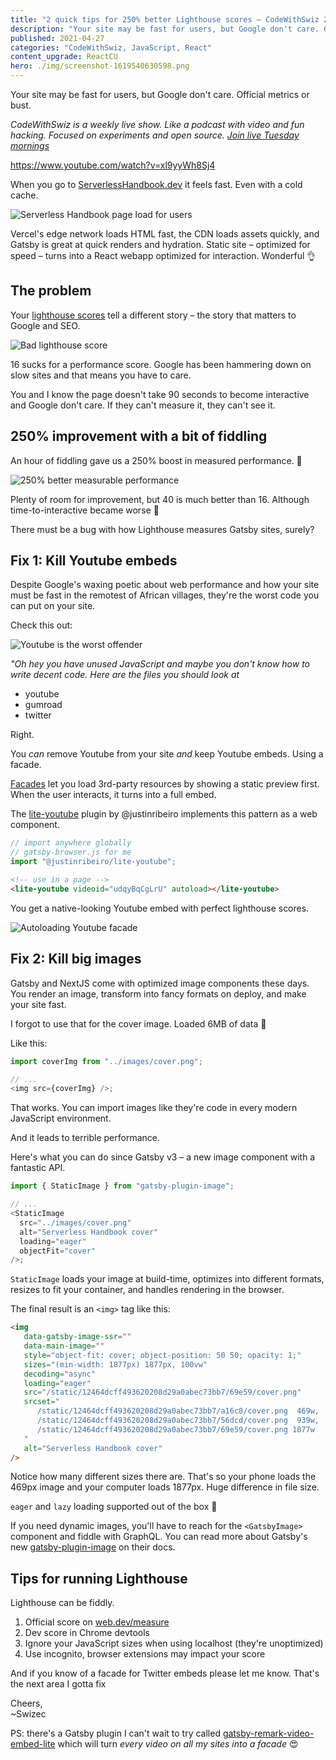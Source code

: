 ```yaml
---
title: "2 quick tips for 250% better Lighthouse scores – CodeWithSwiz 28"
description: "Your site may be fast for users, but Google don't care. Official metrics or bust."
published: 2021-04-27
categories: "CodeWithSwiz, JavaScript, React"
content_upgrade: ReactCU
hero: ./img/screenshot-1619540630598.png
---
```


Your site may be fast for users, but Google don't care. Official metrics or bust.

_CodeWithSwiz is a weekly live show. Like a podcast with video and fun hacking. Focused on experiments and open source. [Join live Tuesday mornings](https://youtube.com/swizecteller)_

https://www.youtube.com/watch?v=xl9yyWh8Sj4

When you go to [ServerlessHandbook.dev](https://serverlesshandbook.dev) it feels fast. Even with a cold cache.

![Serverless Handbook page load for users](./img/Serverless-Handbook-page-load-for-users772ai3.gif)

Vercel's edge network loads HTML fast, the CDN loads assets quickly, and Gatsby is great at quick renders and hydration. Static site – optimized for speed – turns into a React webapp optimized for interaction. Wonderful 👌

## The problem

Your [lighthouse scores](https://web.dev/measure/) tell a different story – the story that matters to Google and SEO.

![Bad lighthouse score](./img/Bad-lighthouse-scoree59631.png)

16 sucks for a performance score. Google has been hammering down on slow sites and that means you have to care.

You and I know the page doesn't take 90 seconds to become interactive and Google don't care. If they can't measure it, they can't see it.

## 250% improvement with a bit of fiddling

An hour of fiddling gave us a 250% boost in measured performance. 🤘

![250% better measurable performance](./img/250percent-better-measurable-performance828968.png)

Plenty of room for improvement, but 40 is much better than 16. Although time-to-interactive became worse 🤨

There must be a bug with how Lighthouse measures Gatsby sites, surely?

## Fix 1: Kill Youtube embeds

Despite Google's waxing poetic about web performance and how your site must be fast in the remotest of African villages, they're the worst code you can put on your site.

Check this out:

![Youtube is the worst offender](./img/Youtube-is-the-worst-offenderj53fic.png)

_"Oh hey you have unused JavaScript and maybe you don't know how to write decent code. Here are the files you should look at_

-  youtube
-  gumroad
-  twitter

Right.

You _can_ remove Youtube from your site _and_ keep Youtube embeds. Using a facade.

[Facades](https://web.dev/third-party-facades/) let you load 3rd-party resources by showing a static preview first. When the user interacts, it turns into a full embed.

The [lite-youtube](https://github.com/justinribeiro/lite-youtube) plugin by @justinribeiro implements this pattern as a web component.

```javascript
// import anywhere globally
// gatsby-browser.js for me
import "@justinribeiro/lite-youtube";
```

```html
<!-- use in a page -->
<lite-youtube videoid="udqyBqCgLrU" autoload></lite-youtube>
```

You get a native-looking Youtube embed with perfect lighthouse scores.

![Autoloading Youtube facade](./img/Autoloading-Youtube-facade66553a.gif)

## Fix 2: Kill big images

Gatsby and NextJS come with optimized image components these days. You render an image, transform into fancy formats on deploy, and make your site fast.

I forgot to use that for the cover image. Loaded 6MB of data 💩

Like this:

```javascript
import coverImg from "../images/cover.png";

// ...
<img src={coverImg} />;
```

That works. You can import images like they're code in every modern JavaScript environment.

And it leads to terrible performance.

Here's what you can do since Gatsby v3 – a new image component with a fantastic API.

```javascript
import { StaticImage } from "gatsby-plugin-image";

// ...
<StaticImage
  src="../images/cover.png"
  alt="Serverless Handbook cover"
  loading="eager"
  objectFit="cover"
/>;
```

`StaticImage` loads your image at build-time, optimizes into different formats, resizes to fit your container, and handles rendering in the browser.

The final result is an `<img>` tag like this:

```html
<img
   data-gatsby-image-ssr=""
   data-main-image=""
   style="object-fit: cover; object-position: 50 50; opacity: 1;"
   sizes="(min-width: 1877px) 1877px, 100vw"
   decoding="async"
   loading="eager"
   src="/static/12464dcff493620208d29a0abec73bb7/69e59/cover.png"
   srcset="
      /static/12464dcff493620208d29a0abec73bb7/a16c8/cover.png  469w,
      /static/12464dcff493620208d29a0abec73bb7/56dcd/cover.png  939w,
      /static/12464dcff493620208d29a0abec73bb7/69e59/cover.png 1877w
   "
   alt="Serverless Handbook cover"
/>
```

Notice how many different sizes there are. That's so your phone loads the 469px image and your computer loads 1877px. Huge difference in file size.

`eager` and `lazy` loading supported out of the box 🤘

If you need dynamic images, you'll have to reach for the `<GatsbyImage>` component and fiddle with GraphQL. You can read more about Gatsby's new [gatsby-plugin-image](https://www.gatsbyjs.com/docs/reference/built-in-components/gatsby-plugin-image) on their docs.

## Tips for running Lighthouse

Lighthouse can be fiddly.

1.  Official score on [web.dev/measure](https://web.dev/measure)
2.  Dev score in Chrome devtools
3.  Ignore your JavaScript sizes when using localhost (they're unoptimized)
4.  Use incognito, browser extensions may impact your score

And if you know of a facade for Twitter embeds please let me know. That's the next area I gotta fix

Cheers,<br/>
~Swizec

PS: there's a Gatsby plugin I can't wait to try called [gatsby-remark-video-embed-lite](https://www.gatsbyjs.com/plugins/gatsby-remark-embed-video-lite/) which will turn _every video on all my sites into a facade_ 😍
